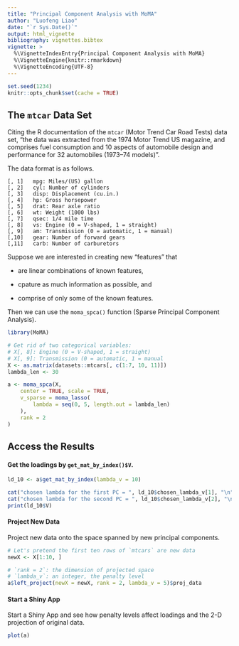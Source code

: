 ```yaml
---
title: "Principal Component Analysis with MoMA"
author: "Luofeng Liao"
date: "`r Sys.Date()`"
output: html_vignette
bibliography: vignettes.bibtex
vignette: >
  %\VignetteIndexEntry{Principal Component Analysis with MoMA}
  %\VignetteEngine{knitr::rmarkdown}
  %\VignetteEncoding{UTF-8}
---
```


```r
set.seed(1234)
knitr::opts_chunk$set(cache = TRUE)
```

## The `mtcar` Data Set

Citing the R documentation of the `mtcar` (Motor Trend Car Road Tests) data set, "the data was extracted from the 1974 Motor Trend US magazine, and comprises fuel consumption and 10 aspects of automobile design and performance for 32 automobiles (1973–74 models)".

The data format is as follows.

```
[, 1]	mpg: Miles/(US) gallon
[, 2]	cyl: Number of cylinders
[, 3]	disp: Displacement (cu.in.)
[, 4]	hp: Gross horsepower
[, 5]	drat: Rear axle ratio
[, 6]	wt: Weight (1000 lbs)
[, 7]	qsec: 1/4 mile time
[, 8]	vs: Engine (0 = V-shaped, 1 = straight)
[, 9]	am: Transmission (0 = automatic, 1 = manual)
[,10]	gear: Number of forward gears
[,11]	carb: Number of carburetors
```

Suppose we are interested in creating new "features" that

* are linear combinations of known features,

* cpature as much information as possible, and 

* comprise of only some of the known features.

Then we can use the `moma_spca()` function (Sparse Principal Component Analysis).

```r
library(MoMA)

# Get rid of two categorical variables:
# X[, 8]: Engine (0 = V-shaped, 1 = straight)
# X[, 9]: Transmission (0 = automatic, 1 = manual
X <- as.matrix(datasets::mtcars[, c(1:7, 10, 11)])
lambda_len <- 30

a <- moma_spca(X,
    center = TRUE, scale = TRUE,
    v_sparse = moma_lasso(
        lambda = seq(0, 5, length.out = lambda_len)
    ),
    rank = 2
)
```


## Access the Results

#### Get the loadings by `get_mat_by_index()$V`.
```r
ld_10 <- a$get_mat_by_index(lambda_v = 10)

cat("chosen lambda for the first PC = ", ld_10$chosen_lambda_v[1], "\n")
cat("chosen lambda for the second PC = ", ld_10$chosen_lambda_v[2], "\n")
print(ld_10$V)
```

#### Project New Data

Project new data onto the space spanned by new principal components.

```r
# Let's pretend the first ten rows of `mtcars` are new data
newX <- X[1:10, ]

# `rank = 2`: the dimension of projected space
# `lambda_v`: an integer, the penalty level
a$left_project(newX = newX, rank = 2, lambda_v = 5)$proj_data
```

#### Start a Shiny App

Start a Shiny App and see how penalty levels affect loadings and the 2-D projection of original data.

```r
plot(a)
```

